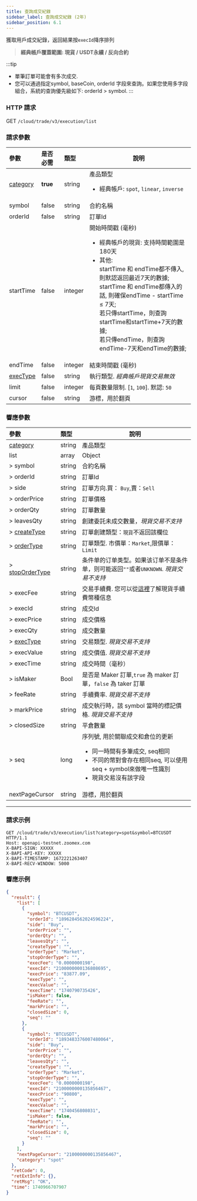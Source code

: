 ```yaml
---
title: 查詢成交紀錄
sidebar_label: 查詢成交紀錄 (2年)
sidebar_position: 6.1
---
```


獲取用戶成交紀錄，返回結果按`execId`降序排列
> **經典帳戶覆蓋範圍: 現貨 / USDT永續 / 反向合約**

:::tip
* 單筆訂單可能會有多次成交.
* 您可以通過指定symbol, baseCoin, orderId 字段來查詢。如果您使用多字段組合，系統的查詢優先級如下: orderId > symbol.
:::

### HTTP 請求
GET `/cloud/trade/v3/execution/list`

### 請求參數
| 參數 | 是否必需 | 類型 | 說明|
|:----- |:-------|:-----|------ |
|[category](../enum#category) |**true** |string |產品類型 <ul><li>經典帳戶: `spot`, `linear`, `inverse`</li></ul> |
|symbol |false |string |合約名稱 |
|orderId |false |string |訂單Id |
|startTime |false |integer |開始時間戳 (毫秒) <ul><li>經典帳戶的現貨: 支持時間範圍是180天</li><li>其他:<br/>startTime 和 endTime都不傳入, 則默認返回最近7天的數據;<br/>startTime 和 endTime都傳入的話, 則確保endTime - startTime &le; 7天;<br/>若只傳startTime，則查詢startTime和startTime+7天的數據;<br/>若只傳endTime，則查詢endTime-7天和endTime的數據;</li></ul>|
|endTime |false |integer |結束時間戳 (毫秒) |
|[execType](../enum#exectype) |false |string |執行類型. _經典帳戶現貨交易無效_|
|limit |false |integer |每頁數量限制. [`1`, `100`]. 默認: `50`|
|cursor |false |string |游標，用於翻頁|

### 響應參數
| 參數 | 類型 | 說明|
|:----- |:-----|----- |
| [category](../enum#category) | string  | 產品類型 |
| list | array | Object |
|> symbol |string |合約名稱|
|> orderId |string |訂單Id |
|> side |string |訂單方向.買： `Buy`,賣：`Sell` |
|> orderPrice |string |訂單價格 |
|> orderQty |string |訂單數量 |
|> leavesQty |string |創建委託未成交數量，_現貨交易不支持_|
|> [createType](../enum#createtype) |string |訂單創建類型：`現貨`不返回該欄位 |
|> [orderType](../enum#ordertype) |string |訂單類型. 市價單：`Market`,限價單：`Limit` |
|> [stopOrderType](../enum#stopordertype) |string |条件单的订单类型。如果该订单不是条件单，则可能返回`""`或者`UNKNOWN`. _現貨交易不支持_ |
|> execFee |string |交易手續費. 您可以從[這裡](../enum#現貨交易手續費幣種說明)了解現貨手續費幣種信息|
|> execId |string |成交Id |
|> execPrice |string |成交價格 |
|> execQty |string |成交數量 |
|> [execType](../enum#exectype) |string |交易類型. _現貨交易不支持_|
|> execValue |string |成交價值. _現貨交易不支持_ |
|> execTime |string |成交時間（毫秒） |
|> isMaker |Bool |是否是 Maker 訂單,`true` 為 maker 訂單，`false` 為 taker 訂單 |
|> feeRate |string |手續費率. _現貨交易不支持_ |
|> markPrice |string |成交執行時，該 symbol 當時的標記價格. _現貨交易不支持_ |
|> closedSize |string |平倉數量 |
|> seq |long |序列號, 用於關聯成交和倉位的更新<ul><li>同一時間有多筆成交, seq相同</li><li>不同的幣對會存在相同seq, 可以使用seq + symbol來做唯一性識別</li><li>現貨交易沒有該字段</li></ul>|
|nextPageCursor |string |游標，用於翻頁|

---

### 請求示例

```shell
GET /cloud/trade/v3/execution/list?category=spot&symbol=BTCUSDT HTTP/1.1
Host: openapi-testnet.zoomex.com
X-BAPI-SIGN: XXXXX
X-BAPI-API-KEY: XXXXX
X-BAPI-TIMESTAMP: 1672221263407
X-BAPI-RECV-WINDOW: 5000
```

### 響應示例

```json
{
  "result": {
    "list": [
      {
        "symbol": "BTCUSDT",
        "orderId": "1896284562024596224",
        "side": "Buy",
        "orderPrice": "",
        "orderQty": "",
        "leavesQty": "",
        "createType": "",
        "orderType": "Market",
        "stopOrderType": "",
        "execFee": "0.0000000198",
        "execId": "2100000000136808695",
        "execPrice": "83877.09",
        "execType": "",
        "execValue": "",
        "execTime": "1740790735426",
        "isMaker": false,
        "feeRate": "",
        "markPrice": "",
        "closedSize": 0,
        "seq": ""
      },
      {
        "symbol": "BTCUSDT",
        "orderId": "1893483376007480064",
        "side": "Buy",
        "orderPrice": "",
        "orderQty": "",
        "leavesQty": "",
        "createType": "",
        "orderType": "Market",
        "stopOrderType": "",
        "execFee": "0.0000000198",
        "execId": "2100000000135856467",
        "execPrice": "90800",
        "execType": "",
        "execValue": "",
        "execTime": "1740456808031",
        "isMaker": false,
        "feeRate": "",
        "markPrice": "",
        "closedSize": 0,
        "seq": ""
      }
    ],
    "nextPageCursor": "2100000000135856467",
    "category": "spot"
  },
  "retCode": 0,
  "retExtInfo": {},
  "retMsg": "OK",
  "time": 1740966707907
}
```

